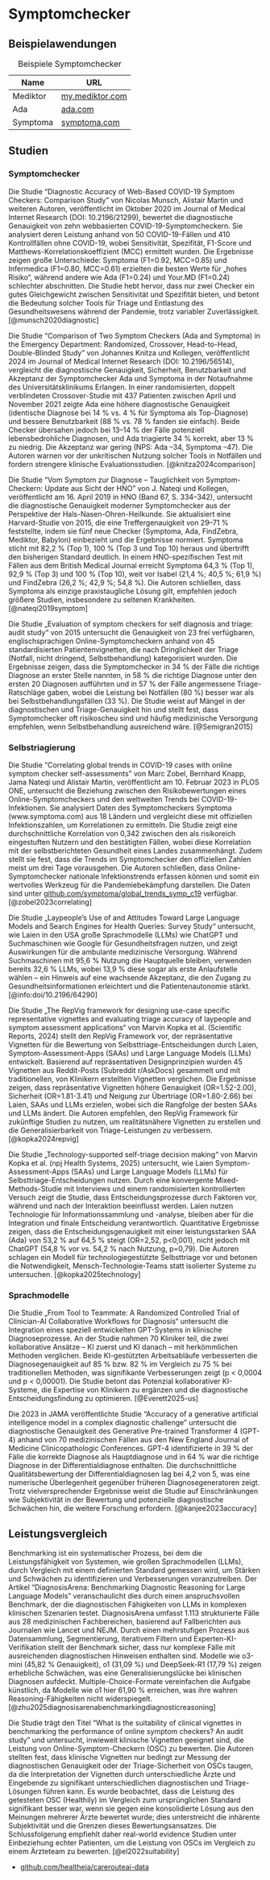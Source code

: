 # Symptomchecker

## Beispielawendungen

| Name      | URL                         |
|-----------|-----------------------------|
| Mediktor  | [my.mediktor.com](https://my.mediktor.com/de) |
| Ada       | [ada.com](https://ada.com/)             |
| Symptoma  | [symptoma.com](https://www.symptoma.com/) |

: Beispiele Symptomchecker

## Studien

### Symptomchecker

Die Studie "Diagnostic Accuracy of Web-Based COVID-19 Symptom Checkers: Comparison Study" von Nicolas Munsch, Alistair Martin und weiteren Autoren, veröffentlicht im Oktober 2020 im Journal of Medical Internet Research (DOI: 10.2196/21299), bewertet die diagnostische Genauigkeit von zehn webbasierten COVID-19-Symptomcheckern. Sie analysiert deren Leistung anhand von 50 COVID-19-Fällen und 410 Kontrollfällen ohne COVID-19, wobei Sensitivität, Spezifität, F1-Score und Matthews-Korrelationskoeffizient (MCC) ermittelt wurden. Die Ergebnisse zeigen große Unterschiede: Symptoma (F1=0.92, MCC=0.85) und Infermedica (F1=0.80, MCC=0.61) erzielten die besten Werte für „hohes Risiko“, während andere wie Ada (F1=0.24) und Your.MD (F1=0.24) schlechter abschnitten. Die Studie hebt hervor, dass nur zwei Checker ein gutes Gleichgewicht zwischen Sensitivität und Spezifität bieten, und betont die Bedeutung solcher Tools für Triage und Entlastung des Gesundheitswesens während der Pandemie, trotz variabler Zuverlässigkeit. [@munsch2020diagnostic]

Die Studie "Comparison of Two Symptom Checkers (Ada and Symptoma) in the Emergency Department: Randomized, Crossover, Head-to-Head, Double-Blinded Study" von Johannes Knitza und Kollegen, veröffentlicht 2024 im Journal of Medical Internet Research (DOI: 10.2196/56514), vergleicht die diagnostische Genauigkeit, Sicherheit, Benutzbarkeit und Akzeptanz der Symptomchecker Ada und Symptoma in der Notaufnahme des Universitätsklinikums Erlangen. In einer randomisierten, doppelt verblindeten Crossover-Studie mit 437 Patienten zwischen April und November 2021 zeigte Ada eine höhere diagnostische Genauigkeit (identische Diagnose bei 14 % vs. 4 % für Symptoma als Top-Diagnose) und bessere Benutzbarkeit (88 % vs. 78 % fanden sie einfach). Beide Checker übersahen jedoch bei 13–14 % der Fälle potenziell lebensbedrohliche Diagnosen, und Ada triagierte 34 % korrekt, aber 13 % zu niedrig. Die Akzeptanz war gering (NPS: Ada –34, Symptoma –47). Die Autoren warnen vor der unkritischen Nutzung solcher Tools in Notfällen und fordern strengere klinische Evaluationsstudien. [@knitza2024comparison]

Die Studie "Vom Symptom zur Diagnose – Tauglichkeit von Symptom-Checkern: Update aus Sicht der HNO" von J. Nateqi und Kollegen, veröffentlicht am 16. April 2019 in HNO (Band 67, S. 334–342), untersucht die diagnostische Genauigkeit moderner Symptomchecker aus der Perspektive der Hals-Nasen-Ohren-Heilkunde. Sie aktualisiert eine Harvard-Studie von 2015, die eine Treffergenauigkeit von 29–71 % feststellte, indem sie fünf neue Checker (Symptoma, Ada, FindZebra, Mediktor, Babylon) einbezieht und die Ergebnisse normiert. Symptoma sticht mit 82,2 % (Top 1), 100 % (Top 3 und Top 10) heraus und übertrifft den bisherigen Standard deutlich. In einem HNO-spezifischen Test mit Fällen aus dem British Medical Journal erreicht Symptoma 64,3 % (Top 1), 92,9 % (Top 3) und 100 % (Top 10), weit vor Isabel (21,4 %; 40,5 %; 61,9 %) und FindZebra (26,2 %; 42,9 %; 54,8 %). Die Autoren schließen, dass Symptoma als einzige praxistaugliche Lösung gilt, empfehlen jedoch größere Studien, insbesondere zu seltenen Krankheiten. [@nateqi2019symptom]

Die Studie „Evaluation of symptom checkers for self diagnosis and triage: audit study“ von 2015 untersucht die Genauigkeit von 23 frei verfügbaren, englischsprachigen Online-Symptomcheckern anhand von 45 standardisierten Patientenvignetten, die nach Dringlichkeit der Triage (Notfall, nicht dringend, Selbstbehandlung) kategorisiert wurden. Die Ergebnisse zeigen, dass die Symptomchecker in 34 % der Fälle die richtige Diagnose an erster Stelle nannten, in 58 % die richtige Diagnose unter den ersten 20 Diagnosen aufführten und in 57 % der Fälle angemessene Triage-Ratschläge gaben, wobei die Leistung bei Notfällen (80 %) besser war als bei Selbstbehandlungsfällen (33 %). Die Studie weist auf Mängel in der diagnostischen und Triage-Genauigkeit hin und stellt fest, dass Symptomchecker oft risikoscheu sind und häufig medizinische Versorgung empfehlen, wenn Selbstbehandlung ausreichend wäre. [@Semigran2015]

### Selbstriagierung

Die Studie "Correlating global trends in COVID-19 cases with online symptom checker self-assessments" von Marc Zobel, Bernhard Knapp, Jama Nateqi und Alistair Martin, veröffentlicht am 10. Februar 2023 in PLOS ONE, untersucht die Beziehung zwischen den Risikobewertungen eines Online-Symptomcheckers und den weltweiten Trends bei COVID-19-Infektionen. Sie analysiert Daten des Symptomcheckers Symptoma (www.symptoma.com) aus 18 Ländern und vergleicht diese mit offiziellen Infektionszahlen, um Korrelationen zu ermitteln. Die Studie zeigt eine durchschnittliche Korrelation von 0,342 zwischen den als risikoreich eingestuften Nutzern und den bestätigten Fällen, wobei diese Korrelation mit der selbstberichteten Gesundheit eines Landes zusammenhängt. Zudem stellt sie fest, dass die Trends im Symptomchecker den offiziellen Zahlen meist um drei Tage vorausgehen. Die Autoren schließen, dass Online-Symptomchecker nationale Infektionstrends erfassen können und somit ein wertvolles Werkzeug für die Pandemiebekämpfung darstellen. Die Daten sind unter [github.com/symptoma/global_trends_symp_c19](https://github.com/symptoma/global_trends_symp_c19) verfügbar. [@zobel2023correlating]

Die Studie „Laypeople’s Use of and Attitudes Toward Large Language Models and Search Engines for Health Queries: Survey Study“ untersucht, wie Laien in den USA große Sprachmodelle (LLMs) wie ChatGPT und Suchmaschinen wie Google für Gesundheitsfragen nutzen, und zeigt Auswirkungen für die ambulante medizinische Versorgung. Während Suchmaschinen mit 95,6 % Nutzung die Hauptquelle bleiben, verwenden bereits 32,6 % LLMs, wobei 13,9 % diese sogar als erste Anlaufstelle wählen – ein Hinweis auf eine wachsende Akzeptanz, die den Zugang zu Gesundheitsinformationen erleichtert und die Patientenautonomie stärkt. [@info:doi/10.2196/64290]

Die Studie „The RepVig framework for designing use-case specific representative vignettes and evaluating triage accuracy of laypeople and symptom assessment applications“ von Marvin Kopka et al. (Scientific Reports, 2024) stellt den RepVig Framework vor, der repräsentative Vignetten für die Bewertung von Selbsttriage-Entscheidungen durch Laien, Symptom-Assessment-Apps (SAAs) und Large Language Models (LLMs) entwickelt. Basierend auf repräsentativen Designprinzipien wurden 45 Vignetten aus Reddit-Posts (Subreddit r/AskDocs) gesammelt und mit traditionellen, von Klinikern erstellten Vignetten verglichen. Die Ergebnisse zeigen, dass repräsentative Vignetten höhere Genauigkeit (OR=1.52-2.00), Sicherheit (OR=1.81-3.41) und Neigung zur Übertriage (OR=1.80-2.66) bei Laien, SAAs und LLMs erzielen, wobei sich die Rangfolge der besten SAAs und LLMs ändert. Die Autoren empfehlen, den RepVig Framework für zukünftige Studien zu nutzen, um realitätsnähere Vignetten zu erstellen und die Generalisierbarkeit von Triage-Leistungen zu verbessern. [@kopka2024repvig]

Die Studie „Technology-supported self-triage decision making“ von Marvin Kopka et al. (npj Health Systems, 2025) untersucht, wie Laien Symptom-Assessment-Apps (SAAs) und Large Language Models (LLMs) für Selbsttriage-Entscheidungen nutzen. Durch eine konvergente Mixed-Methods-Studie mit Interviews und einem randomisierten kontrollierten Versuch zeigt die Studie, dass Entscheidungsprozesse durch Faktoren vor, während und nach der Interaktion beeinflusst werden. Laien nutzen Technologie für Informationssammlung und -analyse, bleiben aber für die Integration und finale Entscheidung verantwortlich. Quantitative Ergebnisse zeigen, dass die Entscheidungsgenauigkeit mit einer leistungsstarken SAA (Ada) von 53,2 % auf 64,5 % steigt (OR=2,52, p<0,001), nicht jedoch mit ChatGPT (54,8 % vor vs. 54,2 % nach Nutzung, p=0,79). Die Autoren schlagen ein Modell für technologiegestützte Selbsttriage vor und betonen die Notwendigkeit, Mensch-Technologie-Teams statt isolierter Systeme zu untersuchen. [@kopka2025technology]

### Sprachmodelle

Die Studie „From Tool to Teammate: A Randomized Controlled Trial of Clinician-AI Collaborative Workflows for Diagnosis“ untersucht die Integration eines speziell entwickelten GPT-Systems in klinische Diagnoseprozesse. An der Studie nahmen 70 Kliniker teil, die zwei kollaborative Ansätze – KI zuerst und KI danach – mit herkömmlichen Methoden verglichen. Beide KI-gestützten Arbeitsabläufe verbesserten die Diagnosegenauigkeit auf 85 % bzw. 82 % im Vergleich zu 75 % bei traditionellen Methoden, was signifikante Verbesserungen zeigt (p < 0,0004 und p < 0,00001). Die Studie betont das Potenzial kollaborativer KI-Systeme, die Expertise von Klinikern zu ergänzen und die diagnostische Entscheidungsfindung zu optimieren. [@Everett2025-us]

Die 2023 in JAMA veröffentlichte Studie "Accuracy of a generative artificial intelligence model in a complex diagnostic challenge" untersucht die diagnostische Genauigkeit des Generative Pre-trained Transformer 4 (GPT-4) anhand von 70 medizinischen Fällen aus den New England Journal of Medicine Clinicopathologic Conferences. GPT-4 identifizierte in 39 % der Fälle die korrekte Diagnose als Hauptdiagnose und in 64 % war die richtige Diagnose in der Differentialdiagnose enthalten. Die durchschnittliche Qualitätsbewertung der Differentialdiagnosen lag bei 4,2 von 5, was eine numerische Überlegenheit gegenüber früheren Diagnosegeneratoren zeigt. Trotz vielversprechender Ergebnisse weist die Studie auf Einschränkungen wie Subjektivität in der Bewertung und potenzielle diagnostische Schwächen hin, die weitere Forschung erfordern. [@kanjee2023accuracy]

## Leistungsvergleich

Benchmarking ist ein systematischer Prozess, bei dem die Leistungsfähigkeit von Systemen, wie großen Sprachmodellen (LLMs), durch Vergleich mit einem definierten Standard gemessen wird, um Stärken und Schwächen zu identifizieren und Verbesserungen voranzutreiben. Der Artikel "DiagnosisArena: Benchmarking Diagnostic Reasoning for Large Language Models" veranschaulicht dies durch einen anspruchsvollen Benchmark, der die diagnostischen Fähigkeiten von LLMs in komplexen klinischen Szenarien testet. DiagnosisArena umfasst 1.113 strukturierte Fälle aus 28 medizinischen Fachbereichen, basierend auf Fallberichten aus Journalen wie Lancet und NEJM. Durch einen mehrstufigen Prozess aus Datensammlung, Segmentierung, iterativem Filtern und Experten-KI-Verifikation stellt der Benchmark sicher, dass nur komplexe Fälle mit ausreichenden diagnostischen Hinweisen enthalten sind. Modelle wie o3-mini (45,82 % Genauigkeit), o1 (31,09 %) und DeepSeek-R1 (17,79 %) zeigen erhebliche Schwächen, was eine Generalisierungslücke bei klinischen Diagnosen aufdeckt. Multiple-Choice-Formate vereinfachen die Aufgabe künstlich, da Modelle wie o1 hier 61,90 % erreichen, was ihre wahren Reasoning-Fähigkeiten nicht widerspiegelt. [@zhu2025diagnosisarenabenchmarkingdiagnosticreasoning]

Die Studie trägt den Titel "What is the suitability of clinical vignettes in benchmarking the performance of online symptom checkers? An audit study" und untersucht, inwieweit klinische Vignetten geeignet sind, die Leistung von Online-Symptom-Checkern (OSC) zu bewerten. Die Autoren stellten fest, dass klinische Vignetten nur bedingt zur Messung der diagnostischen Genauigkeit oder der Triage-Sicherheit von OSCs taugen, da die Interpretation der Vignetten durch unterschiedliche Ärzte und Eingebende zu signifikant unterschiedlichen diagnostischen und Triage-Lösungen führen kann. Es wurde beobachtet, dass die Leistung des getesteten OSC (Healthily) im Vergleich zum ursprünglichen Standard signifikant besser war, wenn sie gegen eine konsolidierte Lösung aus den Meinungen mehrerer Ärzte bewertet wurde; dies unterstreicht die inhärente Subjektivität und die Grenzen dieses Bewertungsansatzes. Die Schlussfolgerung empfiehlt daher real-world evidence Studien unter Einbeziehung echter Patienten, um die Leistung von OSCs im Vergleich zu einem Ärzteteam zu bewerten. [@el2022suitability]

* [github.com/healtheja/carerouteai-data](https://github.com/healtheja/carerouteai-data)
